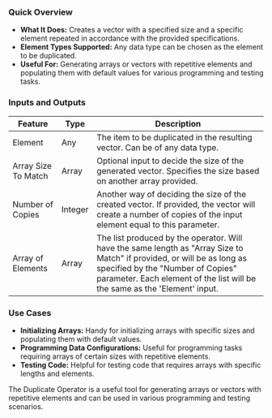 ### Quick Overview

- **What It Does:** Creates a vector with a specified size and a specific element repeated in accordance with the provided specifications.
- **Element Types Supported:** Any data type can be chosen as the element to be duplicated.
- **Useful For:** Generating arrays or vectors with repetitive elements and populating them with default values for various programming and testing tasks.

### Inputs and Outputs

| Feature             | Type    | Description                                                                                                                                                                                                                               |
| ------------------- | ------- | ----------------------------------------------------------------------------------------------------------------------------------------------------------------------------------------------------------------------------------------- |
| Element             | Any     | The item to be duplicated in the resulting vector. Can be of any data type.                                                                                                                                                               |
| Array Size To Match | Array   | Optional input to decide the size of the generated vector. Specifies the size based on another array provided.                                                                                                                            |
| Number of Copies    | Integer | Another way of deciding the size of the created vector. If provided, the vector will create a number of copies of the input element equal to this parameter.                                                                              |
| Array of Elements   | Array   | The list produced by the operator. Will have the same length as "Array Size to Match" if provided, or will be as long as specified by the "Number of Copies" parameter. Each element of the list will be the same as the 'Element' input. |

### Use Cases

- **Initializing Arrays:** Handy for initializing arrays with specific sizes and populating them with default values.
- **Programming Data Configurations:** Useful for programming tasks requiring arrays of certain sizes with repetitive elements.
- **Testing Code:** Helpful for testing code that requires arrays with specific lengths and elements.

The Duplicate Operator is a useful tool for generating arrays or vectors with repetitive elements and can be used in various programming and testing scenarios.
